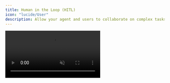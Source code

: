 ```yaml
---
title: Human in the Loop (HITL)
icon: "lucide/User"
description: Allow your agent and users to collaborate on complex tasks.
---
```


<video src="https://cdn.copilotkit.ai/docs/copilotkit/images/langgraph/human-in-the-loop-example.mp4" className="rounded-lg shadow-xl" loop playsInline controls autoPlay muted />

<Callout>
  This video shows an example of our [AI Travel App](/langgraph/tutorials/ai-travel-app) using HITL to get user feedback.
</Callout>

## What is Human-in-the-Loop (HITL)?

Human-in-the-loop (HITL) allows agents to request human input or approval during execution, making AI systems more reliable and trustworthy. This pattern is essential when building AI applications that need to handle complex decisions or actions that require human judgment.

<Frame className="my-0">
    <img src="https://cdn.copilotkit.ai/docs/copilotkit/images/coagents/coagents-hitl-infographic.png" alt="Agentic Copilot Human in the Loop" className="mt-4 mb-0 shadow-md" />
</Frame>

## When should I use this?

HITL combines the efficiency of AI with human judgment, creating a system that's both powerful and reliable. The key advantages include:

- **Quality Control**: Human oversight at critical decision points
- **Edge Cases**: Graceful handling of low-confidence situations
- **Expert Input**: Leverage human expertise when needed
- **Reliability**: More robust system for real-world use

<Callout title="Ready to Implement Human in the Loop?">
Human in the Loop can be implemented with any integration.

**Choose your integration to see specific implementation guides and examples.** 
<IntegrationsGrid targetPage="human-in-the-loop" />
</Callout>
